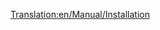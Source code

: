 [[Translation:en/Manual/Installation]]
{{pl/Tłumaczenie|oryg. = en/Manual/Installation
|z     = 
|na    = 
|Procenty =0
}}
